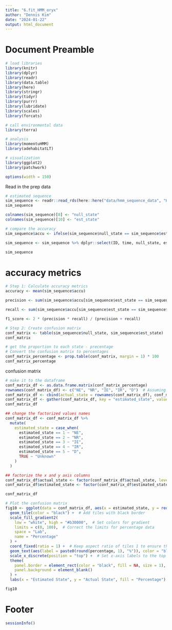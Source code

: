 ---
title: "6.fit_HMM_oryx"
author: "Dennis Kim"
date: "2024-01-22"
output: html_document
---

# Document Preamble 
```{r preamble, message=FALSE, warning=FALSE}
# load libraries
library(knitr)
library(dplyr)
library(readr)
library(data.table)
library(here)
library(stringr)
library(tidyr)
library(purrr)
library(lubridate)
library(scales)
library(forcats)

# call environmental data
library(terra)

# analysis
library(momentuHMM)
library(adehabitatLT)

# visualization 
library(ggplot2)
library(patchwork)

options(width = 150)
```

Read in the prep data
```{r read in prep data}
# estimated sequence
sim_sequence <- readr::read_rds(here::here("data/hmm_sequence_data", "HMM_sim2_sequence.rds"))
sim_sequence

colnames(sim_sequence)[8] <- "null_state"
colnames(sim_sequence)[10] <- "est_state"

# compare the accuracy 
sim_sequence$accu <- ifelse(sim_sequence$null_state == sim_sequence$est_state, 1, 0)

sim_sequence <- sim_sequence %>% dplyr::select(ID, time, null_state, est_state, accu)

sim_sequence
```

# accuracy metrics 
```{r accuracy matrix}
# Step 1: Calculate accuracy metrics
accuracy <- mean(sim_sequence$accu)

precision <- sum(sim_sequence$accu[sim_sequence$est_state == sim_sequence$null_state]) / sum(sim_sequence$est_state == sim_sequence$null_state)

recall <- sum(sim_sequence$accu[sim_sequence$est_state == sim_sequence$null_state]) / sum(sim_sequence$null_state == sim_sequence$null_state)

f1_score <- 2 * (precision * recall) / (precision + recall)

# Step 2: Create confusion matrix
conf_matrix <- table(sim_sequence$null_state, sim_sequence$est_state)
conf_matrix

# get the proportion to each state - precentage
# Convert the confusion matrix to percentages
conf_matrix_percentage <- prop.table(conf_matrix, margin = 1) * 100
conf_matrix_percentage
```

confusion matrix
```{r confusion matrix}
# make it to the dataframe
conf_matrix_df <- as.data.frame.matrix(conf_matrix_percentage)
rownames(conf_matrix_df) <- c("NE", "NR", "IE", "IR", "D")  # Assuming you know the row order matches these states
conf_matrix_df <- cbind(actual_state = rownames(conf_matrix_df), conf_matrix_df)
conf_matrix_df <- gather(conf_matrix_df, key = "estimated_state", value = "percentage", -actual_state)
conf_matrix_df

## change the factorized values names
conf_matrix_df <- conf_matrix_df %>%
  mutate(
    estimated_state = case_when(
      estimated_state == 1 ~ "NE",
      estimated_state == 2 ~ "NR",
      estimated_state == 3 ~ "IE",
      estimated_state == 4 ~ "IR",
      estimated_state == 5 ~ "D",
      TRUE ~ "Unknown"
    )
  )

## factorize the x and y axis columns 
conf_matrix_df$actual_state <- factor(conf_matrix_df$actual_state, levels = c("NE", "NR", "IE","IR", "D"))
conf_matrix_df$estimated_state <- factor(conf_matrix_df$estimated_state, levels = c("NE", "NR", "IE","IR", "D"))

conf_matrix_df
```

```{r vis}
# Plot the confusion matrix
fig10 <- ggplot(data = conf_matrix_df, aes(x = estimated_state, y = reorder(actual_state, -as.numeric(actual_state)), fill = percentage)) +
  geom_tile(color = "black") +  # Add tiles with black border
  scale_fill_gradient2(
    low = "white", high = "#b30000",  # Set colors for gradient
    limits = c(0, 100),  # Correct the limits for percentage data
    space = "Lab",
    name = "Percentage"
  ) +
  coord_fixed(ratio = 1) +  # Keep aspect ratio of tiles 1 to ensure they are square
  geom_text(aes(label = paste0(round(percentage, 1), "%")), color = "black", size = 4) +  # Correct the reference to 'percentage'
  scale_x_discrete(position = "top") +  # Set x-axis labels to the top
  theme(
    panel.border = element_rect(color = "black", fill = NA, size = 1),
    panel.background = element_blank()
  ) +
  labs(x = "Estimated State", y = "Actual State", fill = "Percentage")  # Set labels for axes and legend

fig10
```

# Footer
```{r footer}
sessionInfo()
```
